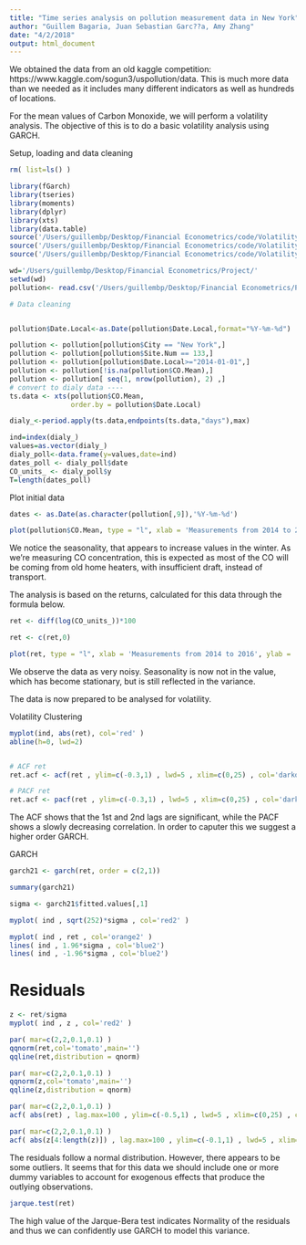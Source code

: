 ```yaml
---
title: "Time series analysis on pollution measurement data in New York"
author: "Guillem Bagaria, Juan Sebastian Garc??a, Amy Zhang"
date: "4/2/2018"
output: html_document
---
```


We obtained the data from an old kaggle competition: https://www.kaggle.com/sogun3/uspollution/data. This is much more data than we needed as it includes many different indicators as well as hundreds of locations.

For the mean values of Carbon Monoxide, we will perform a volatility analysis. The objective of this is to do a basic volatility analysis using GARCH.

Setup, loading and data cleaning
```r
rm( list=ls() )

library(fGarch)
library(tseries)
library(moments)
library(dplyr)
library(xts)
library(data.table)
source('/Users/guillembp/Desktop/Financial Econometrics/code/Volatility Modelling/lib/utilities.R')
source('/Users/guillembp/Desktop/Financial Econometrics/code/Volatility Modelling/lib/tarch.R')
source('/Users/guillembp/Desktop/Financial Econometrics/code/Volatility Modelling/lib/egarch.R')

wd='/Users/guillembp/Desktop/Financial Econometrics/Project/'
setwd(wd)
pollution<- read.csv('/Users/guillembp/Desktop/Financial Econometrics/Project/data/pollution_us_2000_2016.csv',header = TRUE)
```

```r
# Data cleaning


pollution$Date.Local<-as.Date(pollution$Date.Local,format="%Y-%m-%d")

pollution <- pollution[pollution$City == "New York",]
pollution <- pollution[pollution$Site.Num == 133,]
pollution <- pollution[pollution$Date.Local>="2014-01-01",]
pollution <- pollution[!is.na(pollution$CO.Mean),]
pollution <- pollution[ seq(1, nrow(pollution), 2) ,]
# convert to dialy data ----
ts.data <- xts(pollution$CO.Mean,
               order.by = pollution$Date.Local)

dialy_<-period.apply(ts.data,endpoints(ts.data,"days"),max)

ind=index(dialy_)
values=as.vector(dialy_)
dialy_poll<-data.frame(y=values,date=ind)
dates_poll <- dialy_poll$date
CO_units_ <- dialy_poll$y
T=length(dates_poll)

```

Plot initial data
```r
dates <- as.Date(as.character(pollution[,9]),'%Y-%m-%d')

plot(pollution$CO.Mean, type = "l", xlab = 'Measurements from 2014 to 2016', ylab = 'Measured CO Mean values')
```

We notice the seasonality, that appears to increase values in the winter. As we're measuring CO concentration, this is expected as most of the CO will be coming from old home heaters, with insufficient draft, instead of transport.

The analysis is based on the returns, calculated for this data through the formula below.

```r
ret <- diff(log(CO_units_))*100

ret <- c(ret,0)

plot(ret, type = "l", xlab = 'Measurements from 2014 to 2016', ylab = 'Measured CO Mean values')
```

We observe the data as very noisy. Seasonality is now not in the value, which has become stationary, but is still reflected in the variance.

The data is now prepared to be analysed for volatility.

 Volatility Clustering
```r
myplot(ind, abs(ret), col='red' )
abline(h=0, lwd=2)


# ACF ret
ret.acf <- acf(ret , ylim=c(-0.3,1) , lwd=5 , xlim=c(0,25) , col='darkorange2')

# PACF ret
ret.acf <- pacf(ret , ylim=c(-0.3,1) , lwd=5 , xlim=c(0,25) , col='darkorange2')

```

The ACF shows that the 1st and 2nd lags are significant, while the PACF shows a slowly decreasing correlation. In order to caputer this we suggest a higher order GARCH.

 GARCH
```r
garch21 <- garch(ret, order = c(2,1))

summary(garch21)

sigma <- garch21$fitted.values[,1]

myplot( ind , sqrt(252)*sigma , col='red2' )

myplot( ind , ret , col='orange2' )
lines( ind , 1.96*sigma , col='blue2')
lines( ind , -1.96*sigma , col='blue2')
```

# Residuals
```r
z <- ret/sigma
myplot( ind , z , col='red2' )

par( mar=c(2,2,0.1,0.1) )
qqnorm(ret,col='tomato',main='')
qqline(ret,distribution = qnorm)

par( mar=c(2,2,0.1,0.1) )
qqnorm(z,col='tomato',main='')
qqline(z,distribution = qnorm)

par( mar=c(2,2,0.1,0.1) )
acf( abs(ret) , lag.max=100 , ylim=c(-0.5,1) , lwd=5 , xlim=c(0,25) , col='darkorange2')

par( mar=c(2,2,0.1,0.1) )
acf( abs(z[4:length(z)]) , lag.max=100 , ylim=c(-0.1,1) , lwd=5 , xlim=c(0,25) , col='darkorange2')

```

The residuals follow a normal distribution. However, there appears to be some outliers. It seems that for this data we should include one or more dummy variables to account for exogenous effects that produce the outlying observations.

```r
jarque.test(ret)

```

The high value of the Jarque-Bera test indicates Normality of the residuals and thus we can confidently use GARCH to model this variance.
